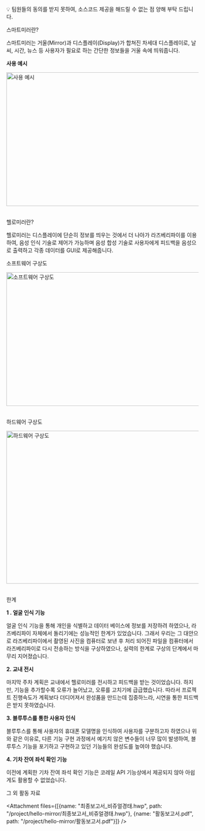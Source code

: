 
<Block>
💡 팀원들의 동의를 받지 못하여, 소스코드 제공을 해드릴 수 없는 점 양해 부탁 드립니다.
</Block>
<br/>

<SubTitle>스마트미러란?</SubTitle>
<br/>

스마트미러는 거울(Mirror)과 디스플레이(Display)가 합쳐진 차세대 디스플레이로, 날씨, 시간, 뉴스 등 사용자가 필요로 하는 간단한 정보들을 거울 속에 띄워줍니다.
<br/>

**사용 예시**
<br/>

<Image src="/project/hello-mirror/사용_예시.png" alt="사용 예시" width="600px" height="350px" />
<br/><br/>

<SubTitle>헬로미러란?</SubTitle>
<br/>

헬로미러는 디스플레이에 단순히 정보를 띄우는 것에서 더 나아가 라즈베리파이를 이용하여, 음성 인식 기술로 제어가 가능하며 음성 합성 기술로 사용자에게 피드백을 음성으로 출력하고 각종 데이터를 GUI로 제공해줍니다. 
<br/>

<SubTitle>소프트웨어 구상도</SubTitle>
<br/>

<Image src="/project/hello-mirror/software.png" alt="소프트웨어 구상도" width="750px" height="350px" />
<br/><br/>

<SubTitle>하드웨어 구상도</SubTitle>
<br/>

<Image src="/project/hello-mirror/hardware.png" alt="하드웨어 구상도" width="750px" height="400px" />
<br/><br/>

<SubTitle>한계</SubTitle>
<br/>

**1 . 얼굴 인식 기능**

얼굴 인식 기능을 통해 개인을 식별하고 데이터 베이스에 정보를 저장하려 하였으나, 라즈베리파이 자체에서 돌리기에는 성능적인 한계가 있었습니다. 그래서 우리는 그 대안으로 라즈베리파이에서 촬영된 사진을 컴퓨터로 보낸 후 처리 되어진 파일을 컴퓨터에서 라즈베리파이로 다시 전송하는 방식을 구상하였으나, 실력의 한계로 구상의 단계에서 마무리 지어졌습니다.
<br/>

**2. 교내 전시**

마지막 주차 계획은 교내에서 헬로미러를 전시하고 피드백을 받는 것이었습니다. 하지만, 기능을 추가할수록 오류가 늘어났고, 오류를 고치기에 급급했습니다. 따라서 프로젝트 진행속도가 계획보다 더디어져서 완성품을 만드는데 집중하느라, 시연을 통한 피드백은 받지 못하였습니다.
<br/>

**3. 블루투스를 통한 사용자 인식**

블루투스를 통해 사용자의 휴대폰 모델명을 인식하여 사용자를 구분하고자 하였으나 위와 같은 이유로, 다른 기능 구현 과정에서 예기치 않은 변수들이 너무 많이 발생하여, 블루투스 기능을 포기하고 구현하고 있던 기능들의 완성도를 높여야 했습니다.
<br/>

**4. 기차 잔여 좌석 확인 기능**

이전에 계획한 기차 잔여 좌석 확인 기능은 코레일 API 기능상에서 제공되지 않아 아쉽게도 활용할 수 없었습니다.
<br/>

<SubTitle>그 외 활동 자료</SubTitle>
<br/>

<Attachment files={[{name: "최종보고서_비쥬얼경태.hwp", path: "/project/hello-mirror/최종보고서_비쥬얼경태.hwp"}, {name: "활동보고서.pdf", path: "/project/hello-mirror/활동보고서.pdf"}]} />
